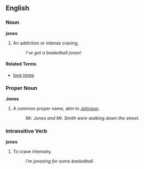 ==English==

===Noun===
'''jones'''

# An addiction or intense craving.
#: ''I've got a basketball jones!''

====Related Terms====
* [[love jones]]

===Proper Noun===
'''Jones'''

# A common proper name, akin to [[Johnson]].
#: ''Mr. Jones and Mr. Smith were walking down the street.''

===Intransitive Verb===
'''jones'''

# To crave intensely.
#: ''I'm jonesing for some basketball.''